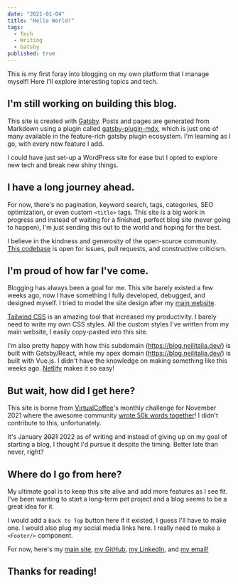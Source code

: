 ```yaml
---
date: "2021-01-04"
title: "Hello World!"
tags:
  - Tech
  - Writing
  - Gatsby
published: true
---
```


This is my first foray into blogging on my own platform that I manage myself! Here I'll explore interesting topics and tech.

## I'm still working on building this blog.

This site is created with [Gatsby](https://gatsbyjs.com/). Posts and pages are generated from Markdown using a plugin called [gatsby-plugin-mdx](https://www.gatsbyjs.com/plugins/gatsby-plugin-mdx/), which is just one of many available in the feature-rich gatsby plugin ecosystem. I'm learning as I go, with every new feature I add.

I could have just set-up a WordPress site for ease but I opted to explore new tech and break new shiny things.

## I have a long journey ahead.

For now, there's no pagination, keyword search, tags, categories, SEO optimization, or even custom `<title>` tags. This site is a big work in progress and instead of waiting for a finished, perfect blog site (never going to happen), I'm just sending this out to the world and hoping for the best.

I believe in the kindness and generosity of the open-source community. [This codebase](https://github.com/neilitalia/gatsby-md-blog) is open for issues, pull requests, and constructive criticism.

## I'm proud of how far I've come.

Blogging has always been a goal for me. This site barely existed a few weeks ago, now I have something I fully developed, debugged, and designed myself. I tried to model the site design after my [main website](http://neilitalia.dev/).

[Tailwind CSS](https://tailwindcss.com/) is an amazing tool that increased my productivity. I barely need to write my own CSS styles. All the custom styles I've written from my main website, I easily copy-pasted into this site.

I'm also pretty happy with how this subdomain (https://blog.neilitalia.dev/) is built with Gatsby/React, while my apex domain (https://blog.neilitalia.dev/) is built with Vue.js. I didn't have the knowledge on making something like this weeks ago. [Netlify](https://www.netlify.com/) makes it so easy!

## But wait, how did I get here?

This site is borne from [VirtualCoffee](https://virtualcoffee.io/)'s monthly challenge for November 2021 where the awesome community [wrote 50k words together](https://virtualcoffee.io/monthlychallenges/nov-2021/)! I didn't contribute to this, unfortunately.

It's January ~~2021~~ 2022 as of writing and instead of giving up on my goal of starting a blog, I thought I'd pursue it despite the timing. Better late than never, right?

## Where do I go from here?

My ultimate goal is to keep this site alive and add more features as I see fit. I've been wanting to start a long-term pet project and a blog seems to be a great idea for it.

I would add a `Back to Top` button here if it existed, I guess I'll have to make one. I would also plug my social media links here. I really need to make a `<Footer/>` component.

For now, here's my [main site](http://neilitalia.dev/), [my GitHub](https://github.com/neilitalia), [my LinkedIn](https://www.linkedin.com/in/neilitalia/), and [my email!](mailto:hello@neilitalia.dev)

## Thanks for reading!
